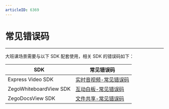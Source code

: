 ```yaml
---
articleID: 6369
---
```



# 常见错误码
---

大班课场景需要与以下 SDK 配套使用，相关 SDK 的错误码如下：
 
|SDK|常见错误码|
|-|-|
|Express Video SDK|[实时音视频-常见错误码](https://doc-zh.zego.im/article/4377)|
|ZegoWhiteboardView SDK|[互动白板-常见错误码](https://doc-zh.zego.im/article/4367)|
|ZegoDocsView SDK|[文件共享-常见错误码](https://doc-zh.zego.im/article/4372)|
